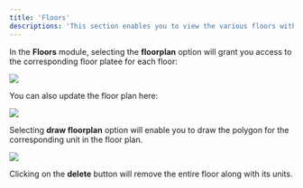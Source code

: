 ```yaml
---
title: 'Floors'
descriptions: 'This section enables you to view the various floors within the project, displaying their respective units and floor plans. It also allows you to draw the corresponding polygons for each unit.'
---
```


In the **Floors** module, selecting the **floorplan** option will grant you access to the corresponding floor platee for each floor:

<Frame>
  <img src="https://i.postimg.cc/WzZNRMMj/floors.jpg" />
</Frame>

You can also update the floor plan here:

<Frame>
  <img src="https://i.postimg.cc/gjtv5bq1/update-plan.jpg" />
</Frame>

Selecting **draw floorplan** option will enable you to draw the polygon for the corresponding unit in the floor plan.

<Frame caption="Utilize + and - buttons to zoom in and out, and always remember to save your path after drawing.">
  <img src="https://i.postimg.cc/MTQ7LFrG/draw-units.jpg" />
</Frame>

<Warning>Clicking on the **delete** button will remove the entire floor along with its units.</Warning>